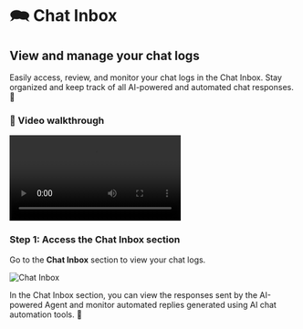 # 🗪 Chat Inbox

## View and manage your chat logs

Easily access, review, and monitor your chat logs in the Chat Inbox. Stay organized and keep track of all AI-powered and automated chat responses. 💬

### 🎥 Video walkthrough

<div class="card-video">
  <video src="https://storage.googleapis.com/helpsessionvideos/Contactswing/Videos/chat.mp4" autoplay playsinline controls title="Chat Inbox Video"></video>
</div>

### Step 1: Access the Chat Inbox section

Go to the **Chat Inbox** section to view your chat logs.

<img src="https://storage.googleapis.com/helpsessionvideos/Contactswing/images/chat.jpg" alt="Chat Inbox" />

In the Chat Inbox section, you can view the responses sent by the AI-powered Agent and monitor automated replies generated using AI chat automation tools. 🤖

